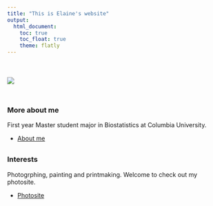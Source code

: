 ```yaml
---
title: "This is Elaine's website"
output: 
  html_document:
    toc: true
    toc_float: true
    theme: flatly
---
```

<div style="margin-bottom:50px;">
</div>

![](image/image1.jpg)

<div style="margin-bottom:50px;">
</div>

### More about me

First year Master student major in Biostatistics at Columbia University.

* [About me](about.html)


<div style="margin-bottom:30px;">
</div>

### Interests

Photogrphing, painting and printmaking. Welcome to check out my photosite.

* [Photosite](https://elainexu0421.wixsite.com/photosite)